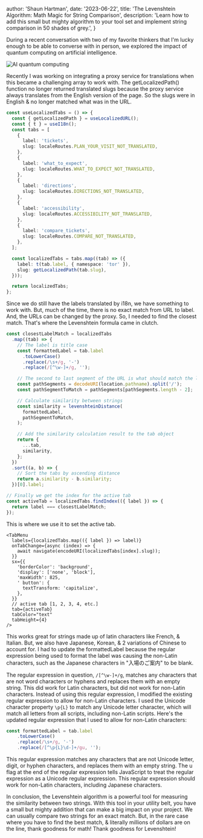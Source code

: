 
  author: 'Shaun Hartman',
  date: '2023-06-22',
  title: 'The Levenshtein Algorithm: Math Magic for String Comparison',
  description:
    'Learn how to add this small but mighty algorithm to your tool set and implement string comparison in 50 shades of grey.',
}


During a recent conversation with two of my favorite thinkers that I'm lucky enough to be able to converse with in person, we explored the impact of quantum computing on artificial intelligence. 

<Image src={levenshteinImage} alt="AI quantum computing" />

Recently I was working on integrating a proxy service for translations when this became a challenging array to work with. The getLocalizedPath() function no longer returned translated slugs because the proxy service always translates from the English version of the page. So the slugs were in English & no longer matched what was in the URL. 
```ts
const useLocalizedTabs = () => {
  const { getLocalizedPath } = useLocalizedURL();
  const { t } = useI18n();
  const tabs = [
    {
      label: 'tickets',
      slug: localeRoutes.PLAN_YOUR_VISIT_NOT_TRANSLATED,
    },
    {
      label: 'what_to_expect',
      slug: localeRoutes.WHAT_TO_EXPECT_NOT_TRANSLATED,
    },
    {
      label: 'directions',
      slug: localeRoutes.DIRECTIONS_NOT_TRANSLATED,
    },
    {
      label: 'accessibility',
      slug: localeRoutes.ACCESSIBILITY_NOT_TRANSLATED,
    },
    {
      label: 'compare_tickets',
      slug: localeRoutes.COMPARE_NOT_TRANSLATED,
    },
  ];

  const localizedTabs = tabs.map((tab) => ({
    label: t(tab.label, { namespace: 'tor' }),
    slug: getLocalizedPath(tab.slug),
  }));

  return localizedTabs;
};
```

Since we do still have the labels translated by i18n, we have something to work with. But, much of the time, there is no exact match from URL to label. And, the URLs can be changed by the proxy.
So, I needed to find the closest match. That's where the Levenshtein formula came in clutch.

```ts
const closestLabelMatch = localizedTabs
  .map((tab) => {
    // The label is title case
    const formattedLabel = tab.label
      .toLowerCase()
      .replace(/\s+/g, '-')
      .replace(/[^\w-]+/g, '');

    // The second to last segment of the URL is what should match the label
    const pathSegments = decodeURI(location.pathname).split('/');
    const pathSegmentToMatch = pathSegments[pathSegments.length - 2];

    // Calculate similarity between strings
    const similarity = levenshteinDistance(
      formattedLabel,
      pathSegmentToMatch,
    );

    // Add the similarity calculation result to the tab object
    return {
      ...tab,
      similarity,
    };
  })
  .sort((a, b) => {
    // Sort the tabs by ascending distance
    return a.similarity - b.similarity;
  })[0].label;

// Finally we get the index for the active tab
const activeTab = localizedTabs.findIndex(({ label }) => {
  return label === closestLabelMatch;
});
```

This is where we use it to set the active tab.

```tsx
<TabMenu
  labels={localizedTabs.map(({ label }) => label)}
  onTabChange={async (index) => {
    await navigate(encodeURI(localizedTabs[index].slug));
  }}
  sx={{
    'borderColor': 'background',
    'display': ['none', 'block'],
    'maxWidth': 825,
    ' button': {
      textTransform: 'capitalize',
    },
  }}
  // active tab [1, 2, 3, 4, etc.]
  tab={activeTab}
  tabColor="text"
  tabHeight={4}
/>
```

This works great for strings made up of latin characters like French, & Italian. But, we also have Japanese, Korean, & 2 variations of Chinese to account for.
I had to update the formattedLabel because the regular expression being used to format the label was causing the non-Latin characters, such as the Japanese characters in "入場のご案内" to be blank.

The regular expression in question, `/[^\w-]+/g`, matches any characters that are not word characters or hyphens and replaces them with an empty string. This did work for Latin characters, but did not work for non-Latin characters. Instead of using this regular expression, I modified the existing regular expression to allow for non-Latin characters.
I used the Unicode character property `\p{L}` to match any Unicode letter character, which will match all letters from all scripts, including non-Latin scripts. Here's the updated regular expression that I used to allow for non-Latin characters:
```ts
const formattedLabel = tab.label
    .toLowerCase()
    .replace(/\s+/g, '-')
    .replace(/[^\p{L}\d-]+/gu, '');
```

This regular expression matches any characters that are not Unicode letter, digit, or hyphen characters, and replaces them with an empty string. The u flag at the end of the regular expression tells JavaScript to treat the regular expression as a Unicode regular expression. This regular expression should work for non-Latin characters, including Japanese characters.

In conclusion, the Levenshtein algorithm is a powerful tool for measuring the similarity between two strings. With this tool in your utility belt, you have a small but mighty addition that can make a big impact on your project. We can usually compare two strings for an exact match. But, in the rare case where you have to find the best match, & literally millions of dollars are on the line, thank goodness for math! Thank goodness for Levenshtein!




